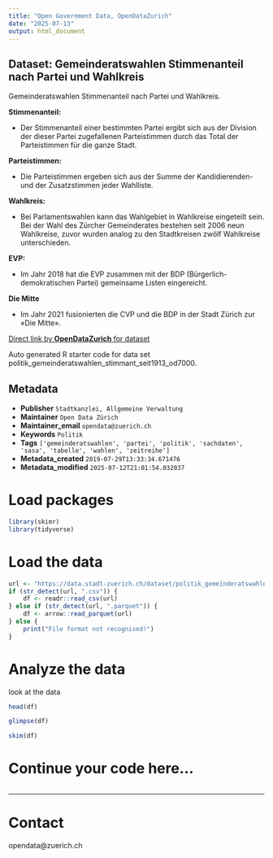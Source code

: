 ```yaml
---
title: "Open Government Data, OpenDataZurich"
date: "2025-07-13"
output: html_document
---
```


## Dataset: Gemeinderatswahlen Stimmenanteil nach Partei und Wahlkreis

Gemeinderatswahlen Stimmenanteil nach Partei und Wahlkreis.

**Stimmenanteil:**

-  Der Stimmenanteil einer bestimmten Partei ergibt sich aus der Division der dieser Partei zugefallenen
Parteistimmen durch das Total der Parteistimmen für die ganze Stadt.

 

[]()

**Parteistimmen:**

-  Die Parteistimmen ergeben sich aus der Summe der Kandidierenden- und der Zusatzstimmen jeder
Wahlliste.

 

[]()

**Wahlkreis:**

-  Bei Parlamentswahlen kann das Wahlgebiet in Wahlkreise eingeteilt sein. Bei der Wahl des Zürcher
Gemeinderates bestehen seit 2006 neun Wahlkreise, zuvor wurden analog zu den Stadtkreisen zwölf
Wahlkreise unterschieden.

 

[]()

**EVP:**

-  Im Jahr 2018 hat die EVP zusammen mit der BDP (Bürgerlich-demokratischen Partei) gemeinsame Listen
eingereicht.

 

[]()

**Die Mitte**

- Im Jahr 2021 fusionierten die CVP und die BDP in der Stadt Zürich zur «Die Mitte».

 

[]()



[Direct link by **OpenDataZurich** for dataset](https://data.stadt-zuerich.ch/dataset/politik_gemeinderatswahlen_stimmant_seit1913_od7000)

Auto generated R starter code for data set politik_gemeinderatswahlen_stimmant_seit1913_od7000.

## Metadata

- **Publisher** `Stadtkanzlei, Allgemeine Verwaltung`
- **Maintainer** `Open Data Zürich`
- **Maintainer_email** `opendata@zuerich.ch`
- **Keywords** `Politik`
- **Tags** `['gemeinderatswahlen', 'partei', 'politik', 'sachdaten', 'sasa', 'tabelle', 'wahlen', 'zeitreihe']`
- **Metadata_created** `2019-07-29T13:33:34.671476`
- **Metadata_modified** `2025-07-12T21:01:54.032037`


# Load packages

```r
library(skimr)
library(tidyverse)
```

# Load the data

```r
url <- "https://data.stadt-zuerich.ch/dataset/politik_gemeinderatswahlen_stimmant_seit1913_od7000/download/POL700OD7000.csv"
if (str_detect(url, ".csv")) {
    df <- readr::read_csv(url)
} else if (str_detect(url, ".parquet")) {
    df <- arrow::read_parquet(url)
} else {
    print("File format not recognised!")
}
```

# Analyze the data

look at the data
```r
head(df)
```

```r
glimpse(df)
```

```r
skim(df)
```

# Continue your code here...

```r

```

------------------------------------------------------------------------

# Contact

opendata@zuerich.ch
